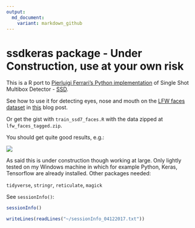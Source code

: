 ```yaml
---
output:
  md_document:
    variant: markdown_github
---
```


<!-- README.md is generated from README.Rmd. Please edit that file -->

# ssdkeras package - Under Construction, use at your own risk

This is a R port to [Pierluigi Ferrari's Python implementation](https://github.com/pierluigiferrari/ssd_keras) of Single Shot Multibox Detector - [SSD](https://arxiv.org/abs/1512.02325).

See how to use it for detecting eyes, nose and mouth on the [LFW faces dataset](http://vis-www.cs.umass.edu/lfw/) in [this](http://giorasimchoni.com/2017/12/04/2017-12-04-snap-fu/) blog post.

Or get the gist with `train_ssd7_faces.R` with the data zipped at `lfw_faces_tagged.zip`.

You should get quite good results, e.g.:

![](val_02.png)

As said this is under construction though working at large. Only lightly tested on my Windows machine in which for example Python, Keras, Tensorflow are already installed. Other packages needed:

`tidyverse`, `stringr`, `reticulate`, `magick`

See `sessionInfo()`:

```r
sessionInfo()
```

```r
writeLines(readLines("~/sessionInfo_04122017.txt"))
```
